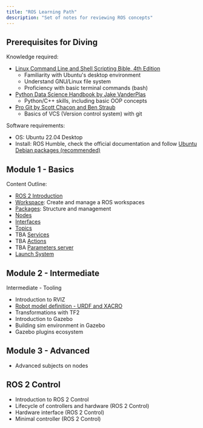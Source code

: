 ```yaml
---
title: "ROS Learning Path"
description: "Set of notes for reviewing ROS concepts"
---
```


## Prerequisites for Diving

Knowledge required: 
- [Linux Command Line and Shell Scripting Bible, 4th Edition](https://www.wiley.com/en-us/Linux+Command+Line+and+Shell+Scripting+Bible%2C+4th+Edition-p-9781119700937)
    - Familiarity with Ubuntu's desktop environment
    - Understand GNU/Linux file system
    - Proficiency with basic terminal commands (bash)
- [Python Data Science Handbook by Jake VanderPlas](https://jakevdp.github.io/PythonDataScienceHandbook/)
    - Python/C++ skills, including basic OOP concepts
- [Pro Git by Scott Chacon and Ben Straub](https://git-scm.com/book/en/v2)
    - Basics of VCS (Version control system) with git

Software requirements:
- OS: Ubuntu 22.04 Desktop
- Install: ROS Humble, check the official documentation and follow [Ubuntu Debian packages (recommended)](https://docs.ros.org/en/humble/Installation/Ubuntu-Install-Debians.html)

## Module 1 - Basics

Content Outline:
- [ROS 2 Introduction](ros2-intro)
- [Workspace](ros2-ws): Create and manage a ROS workspaces
- [Packages](ros2-pkgs): Structure and management
- [Nodes](ros2-nodes)
- [Interfaces](ros2-interfaces)
- [Topics](ros2-topics)
- TBA [Services](ros2-services)
- TBA [Actions](ros2-actions)
- TBA [Parameters server](ros2-parameters)
- [Launch System](ros2-launch)


## Module 2 - Intermediate

Intermediate - Tooling
- Introduction to RVIZ
- [Robot model definition - URDF and XACRO](ros2-urdf)
- Transformations with TF2
- Introduction to Gazebo
- Building sim environment in Gazebo
- Gazebo plugins ecosystem

## Module 3 - Advanced

- Advanced subjects on nodes

## ROS 2 Control

- Introduction to ROS 2 Control
- Lifecycle of controllers and hardware (ROS 2 Control)
- Hardware interface (ROS 2 Control)
- Minimal controller (ROS 2 Control)
